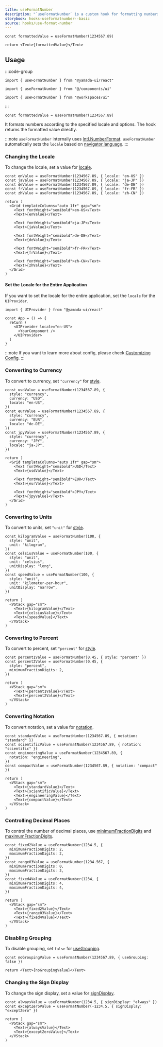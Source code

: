 ```yaml
---
title: useFormatNumber
description: "`useFormatNumber` is a custom hook for formatting numbers."
storybook: hooks-useformatnumber--basic
source: hooks/use-format-number
---
```


```tsx preview functional client
const formattedValue = useFormatNumber(1234567.89)

return <Text>{formattedValue}</Text>
```

## Usage

:::code-group

```tsx [package]
import { useFormatNumber } from "@yamada-ui/react"
```

```tsx [alias]
import { useFormatNumber } from "@/components/ui"
```

```tsx [monorepo]
import { useFormatNumber } from "@workspaces/ui"
```

:::

```tsx
const formattedValue = useFormatNumber(1234567.89)
```

It formats numbers according to the specified locale and options. The hook returns the formatted value directly.

:::note
`useFormatNumber` internally uses [Intl.NumberFormat](https://developer.mozilla.org/en-US/docs/Web/JavaScript/Reference/Global_Objects/Intl/NumberFormat). `useFormatNumber` automatically sets the `locale` based on [navigator.language](https://developer.mozilla.org/en-US/docs/Web/API/Navigator/language).
:::

### Changing the Locale

To change the locale, set a value for [locale](https://developer.mozilla.org/en-US/docs/Web/JavaScript/Reference/Global_Objects/Intl/NumberFormat/NumberFormat#locales).

```tsx preview functional client
const enValue = useFormatNumber(1234567.89, { locale: "en-US" })
const jaValue = useFormatNumber(1234567.89, { locale: "ja-JP" })
const deValue = useFormatNumber(1234567.89, { locale: "de-DE" })
const frValue = useFormatNumber(1234567.89, { locale: "fr-FR" })
const zhValue = useFormatNumber(1234567.89, { locale: "zh-CN" })

return (
  <Grid templateColumns="auto 1fr" gap="sm">
    <Text fontWeight="semibold">en-US</Text>
    <Text>{enValue}</Text>

    <Text fontWeight="semibold">ja-JP</Text>
    <Text>{jaValue}</Text>

    <Text fontWeight="semibold">de-DE</Text>
    <Text>{deValue}</Text>

    <Text fontWeight="semibold">fr-FR</Text>
    <Text>{frValue}</Text>

    <Text fontWeight="semibold">zh-CN</Text>
    <Text>{zhValue}</Text>
  </Grid>
)
```

#### Set the Locale for the Entire Application

If you want to set the locale for the entire application, set the `locale` for the `UIProvider`.

```tsx
import { UIProvider } from "@yamada-ui/react"

const App = () => {
  return (
    <UIProvider locale="en-US">
      <YourComponent />
    </UIProvider>
  )
}
```

:::note
If you want to learn more about config, please check [Customizing Config](/docs/theming/configuration/customization).
:::

### Converting to Currency

To convert to currency, set `"currency"` for [style](https://developer.mozilla.org/en-US/docs/Web/JavaScript/Reference/Global_Objects/Intl/NumberFormat/NumberFormat#style).

```tsx preview functional client
const usdValue = useFormatNumber(1234567.89, {
  style: "currency",
  currency: "USD",
  locale: "en-US",
})
const eurValue = useFormatNumber(1234567.89, {
  style: "currency",
  currency: "EUR",
  locale: "de-DE",
})
const jpyValue = useFormatNumber(1234567.89, {
  style: "currency",
  currency: "JPY",
  locale: "ja-JP",
})

return (
  <Grid templateColumns="auto 1fr" gap="sm">
    <Text fontWeight="semibold">USD</Text>
    <Text>{usdValue}</Text>

    <Text fontWeight="semibold">EUR</Text>
    <Text>{eurValue}</Text>

    <Text fontWeight="semibold">JPY</Text>
    <Text>{jpyValue}</Text>
  </Grid>
)
```

### Converting to Units

To convert to units, set `"unit"` for [style](https://developer.mozilla.org/en-US/docs/Web/JavaScript/Reference/Global_Objects/Intl/NumberFormat/NumberFormat#style).

```tsx preview functional client
const kilogramValue = useFormatNumber(100, {
  style: "unit",
  unit: "kilogram",
})
const celsiusValue = useFormatNumber(100, {
  style: "unit",
  unit: "celsius",
  unitDisplay: "long",
})
const speedValue = useFormatNumber(100, {
  style: "unit",
  unit: "kilometer-per-hour",
  unitDisplay: "narrow",
})

return (
  <VStack gap="sm">
    <Text>{kilogramValue}</Text>
    <Text>{celsiusValue}</Text>
    <Text>{speedValue}</Text>
  </VStack>
)
```

### Converting to Percent

To convert to percent, set `"percent"` for [style](https://developer.mozilla.org/en-US/docs/Web/JavaScript/Reference/Global_Objects/Intl/NumberFormat/NumberFormat#style).

```tsx preview functional client
const percent1Value = useFormatNumber(0.45, { style: "percent" })
const percent2Value = useFormatNumber(0.45, {
  style: "percent",
  minimumFractionDigits: 2,
})

return (
  <VStack gap="sm">
    <Text>{percent1Value}</Text>
    <Text>{percent2Value}</Text>
  </VStack>
)
```

### Converting Notation

To convert notation, set a value for [notation](https://developer.mozilla.org/en-US/docs/Web/JavaScript/Reference/Global_Objects/Intl/NumberFormat/NumberFormat#notation).

```tsx preview functional client
const standardValue = useFormatNumber(1234567.89, { notation: "standard" })
const scientificValue = useFormatNumber(1234567.89, { notation: "scientific" })
const engineeringValue = useFormatNumber(1234567.89, {
  notation: "engineering",
})
const compactValue = useFormatNumber(1234567.89, { notation: "compact" })

return (
  <VStack gap="sm">
    <Text>{standardValue}</Text>
    <Text>{scientificValue}</Text>
    <Text>{engineeringValue}</Text>
    <Text>{compactValue}</Text>
  </VStack>
)
```

### Controlling Decimal Places

To control the number of decimal places, use [minimumFractionDigits](https://developer.mozilla.org/en-US/docs/Web/JavaScript/Reference/Global_Objects/Intl/NumberFormat/NumberFormat#minimumfractiondigits) and [maximumFractionDigits](https://developer.mozilla.org/en-US/docs/Web/JavaScript/Reference/Global_Objects/Intl/NumberFormat/NumberFormat#maximumfractiondigits).

```tsx preview functional client
const fixed2Value = useFormatNumber(1234.5, {
  minimumFractionDigits: 2,
  maximumFractionDigits: 2,
})
const range03Value = useFormatNumber(1234.567, {
  minimumFractionDigits: 0,
  maximumFractionDigits: 3,
})
const fixed4Value = useFormatNumber(1234, {
  minimumFractionDigits: 4,
  maximumFractionDigits: 4,
})

return (
  <VStack gap="sm">
    <Text>{fixed2Value}</Text>
    <Text>{range03Value}</Text>
    <Text>{fixed4Value}</Text>
  </VStack>
)
```

### Disabling Grouping

To disable grouping, set `false` for [useGrouping](https://developer.mozilla.org/en-US/docs/Web/JavaScript/Reference/Global_Objects/Intl/NumberFormat/NumberFormat#usegrouping).

```tsx preview functional client
const noGroupingValue = useFormatNumber(1234567.89, { useGrouping: false })

return <Text>{noGroupingValue}</Text>
```

### Changing the Sign Display

To change the sign display, set a value for [signDisplay](https://developer.mozilla.org/en-US/docs/Web/JavaScript/Reference/Global_Objects/Intl/NumberFormat/NumberFormat#signdisplay).

```tsx preview functional client
const alwaysValue = useFormatNumber(1234.5, { signDisplay: "always" })
const exceptZeroValue = useFormatNumber(-1234.5, { signDisplay: "exceptZero" })

return (
  <VStack gap="sm">
    <Text>{alwaysValue}</Text>
    <Text>{exceptZeroValue}</Text>
  </VStack>
)
```
